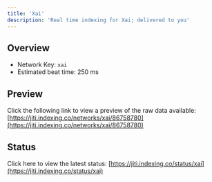 ```yaml
---
title: 'Xai'
description: 'Real time indexing for Xai; delivered to you'
---
```


## Overview
- Network Key: `xai`
- Estimated beat time: 250 ms

## Preview
Click the following link to view a preview of the raw data available: [https://jiti.indexing.co/networks/xai/86758780](https://jiti.indexing.co/networks/xai/86758780)

## Status
Click here to view the latest status: [https://jiti.indexing.co/status/xai](https://jiti.indexing.co/status/xai)
